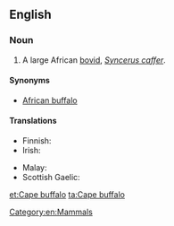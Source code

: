 ==English==

===Noun===
{{wikipedia|African Buffalo}}
{{en-noun|sg=[[cape|Cape]] [[buffalo]]}}

# A large African [[bovid]], ''[[Syncerus caffer]]''.

====Synonyms====
* [[African buffalo]]

====Translations====
{{trans-top|large African bovid}}
* Finnish: {{t-|fi|kafferipuhveli}}
* Irish: {{t|ga|buabhall rinne|m}}
{{trans-mid}}
* Malay: {{t|ms|kerbau Afrika}}
* Scottish Gaelic: {{t-|gd|buabhall Ceap|m|xs=Scottish Gaelic}}
{{trans-bottom}}

[[Category:en:Mammals]]

[[et:Cape buffalo]]
[[ta:Cape buffalo]]